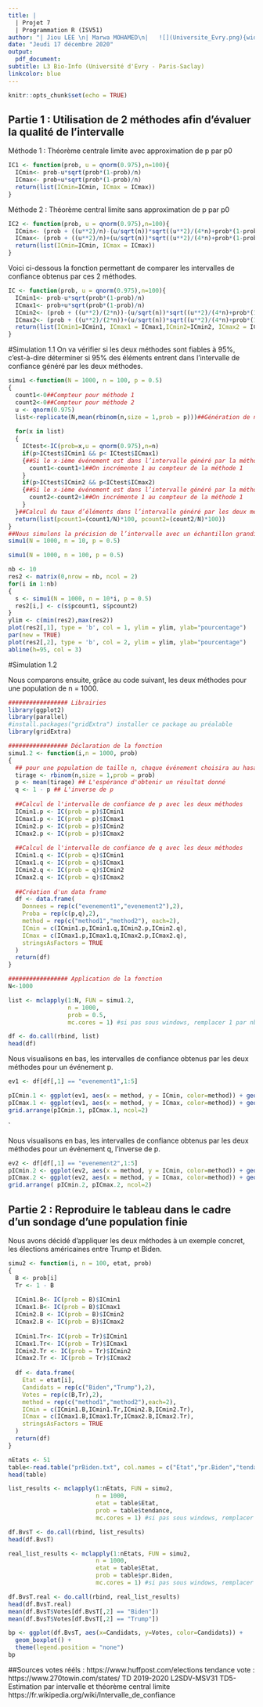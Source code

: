 ---
title: |
  | Projet 7
  | Programmation R (ISV51)
author: "| Jiou LEE \n| Marwa MOHAMED\n|   ![](Universite_Evry.png){width=1.7in}  \n"
date: "Jeudi 17 décembre 2020"
output:
  pdf_document:
subtitle: L3 Bio-Info (Université d'Evry - Paris-Saclay)
linkcolor: blue
---

```{r setup, include=FALSE}
knitr::opts_chunk$set(echo = TRUE)
```

## Partie 1 : Utilisation de 2 méthodes afin d'évaluer la qualité de l'intervalle

Méthode 1 : Théorème centrale limite avec approximation de p par p0

```{r}
IC1 <- function(prob, u = qnorm(0.975),n=100){
  ICmin<- prob-u*sqrt(prob*(1-prob)/n)
  ICmax<- prob+u*sqrt(prob*(1-prob)/n) 
  return(list(ICmin=ICmin, ICmax = ICmax))
}
```

Méthode 2 : Théorème central limite sans approximation de p par p0

```{r}
IC2 <- function(prob, u = qnorm(0.975),n=100){
  ICmin<- (prob + ((u**2)/n)-(u/sqrt(n))*sqrt((u**2)/(4*n)+prob*(1-prob)))/(1+((u**2)/n))
  ICmax<- (prob + ((u**2)/n)+(u/sqrt(n))*sqrt((u**2)/(4*n)+prob*(1-prob)))/(1+((u**2)/n))
  return(list(ICmin=ICmin, ICmax = ICmax))
}
```

Voici ci-dessous la fonction permettant de comparer les intervalles de confiance obtenus par ces 2 méthodes. 

```{r}
IC <- function(prob, u = qnorm(0.975),n=100){
  ICmin1<- prob-u*sqrt(prob*(1-prob)/n)
  ICmax1<- prob+u*sqrt(prob*(1-prob)/n) 
  ICmin2<- (prob + ((u**2)/(2*n))-(u/sqrt(n))*sqrt((u**2)/(4*n)+prob*(1-prob)))/(1+((u**2)/n))
  ICmax2<- (prob + ((u**2)/(2*n))+(u/sqrt(n))*sqrt((u**2)/(4*n)+prob*(1-prob)))/(1+((u**2)/n))
  return(list(ICmin1=ICmin1, ICmax1 = ICmax1,ICmin2=ICmin2, ICmax2 = ICmax2))
}
```

#Simulation 1.1
On va vérifier si les deux méthodes sont fiables à 95%, c'est-à-dire déterminer si 95% des éléments entrent dans l'intervalle de confiance généré par les deux méthodes.

```{r}
simu1 <-function(N = 1000, n = 100, p = 0.5)
{
  count1<-0##Compteur pour méthode 1 
  count2<-0##Compteur pour méthode 2
  u <- qnorm(0.975)
  list<-replicate(N,mean(rbinom(n,size = 1,prob = p)))##Génération de n proportions compris entre 0 et 1 suivant une loi binomiale
  
  for(x in list)
  {
    ICtest<-IC(prob=x,u = qnorm(0.975),n=n)
    if(p>ICtest$ICmin1 && p< ICtest$ICmax1)
    {##Si le x-ième événement est dans l’intervalle généré par la méthode 1
      count1<-count1+1##On incrémente 1 au compteur de la méthode 1
    }
    if(p>ICtest$ICmin2 && p<ICtest$ICmax2)
    {##Si le x-ième événement est dans l’intervalle généré par la méthode 1
      count2<-count2+1##On incrémente 1 au compteur de la méthode 1
    }
  }##Calcul du taux d’éléments dans l’intervalle généré par les deux méthodes
  return(list(pcount1=(count1/N)*100, pcount2=(count2/N)*100))
}
##Nous simulons la précision de l’intervalle avec un échantillon grandissant afin de simuler l’infini
simu1(N = 1000, n = 10, p = 0.5)
```
```{r}
simu1(N = 1000, n = 100, p = 0.5)
```

```{r}
nb <- 10
res2 <- matrix(0,nrow = nb, ncol = 2)
for(i in 1:nb)
{
  s <- simu1(N = 1000, n = 10*i, p = 0.5)
  res2[i,] <- c(s$pcount1, s$pcount2)
}
ylim <- c(min(res2),max(res2))
plot(res2[,1], type = 'b', col = 1, ylim = ylim, ylab="pourcentage")
par(new = TRUE)
plot(res2[,2], type = 'b', col = 2, ylim = ylim, ylab="pourcentage")
abline(h=95, col = 3)
```

#Simulation 1.2

Nous comparons ensuite, grâce au code suivant, les deux méthodes pour une population de n = 1000.
```{r}
################# Librairies
library(ggplot2)
library(parallel)
#install.packages("gridExtra") installer ce package au préalable
library(gridExtra)

################# Déclaration de la fonction
simu1.2 <- function(i,n = 1000, prob)
{
  ## pour une population de taille n, chaque événement choisira au hasard 0 ou 1 avec une probabilité de 0.5
  tirage <- rbinom(n,size = 1,prob = prob) 
  p <- mean(tirage) ## L'espérance d'obtenir un résultat donné                
  q <- 1 - p ## L'inverse de p
 
  ##Calcul de l'intervalle de confiance de p avec les deux méthodes 
  ICmin1.p <- IC(prob = p)$ICmin1
  ICmax1.p <- IC(prob = p)$ICmax1
  ICmin2.p <- IC(prob = p)$ICmin2
  ICmax2.p <- IC(prob = p)$ICmax2
  
  ##Calcul de l'intervalle de confiance de q avec les deux méthodes 
  ICmin1.q <- IC(prob = q)$ICmin1
  ICmax1.q <- IC(prob = q)$ICmax1
  ICmin2.q <- IC(prob = q)$ICmin2
  ICmax2.q <- IC(prob = q)$ICmax2
  
  ##Création d'un data frame
  df <- data.frame(
    Donnees = rep(c("evenement1","evenement2"),2),
    Proba = rep(c(p,q),2),
    method = rep(c("method1","method2"), each=2),
    ICmin = c(ICmin1.p,ICmin1.q,ICmin2.p,ICmin2.q),
    ICmax = c(ICmax1.p,ICmax1.q,ICmax2.p,ICmax2.q),
    stringsAsFactors = TRUE
  )
  return(df)
}

################# Application de la fonction
N<-1000

list <- mclapply(1:N, FUN = simu1.2,
                 n = 1000,
                 prob = 0.5,
                 mc.cores = 1) #si pas sous windows, remplacer 1 par nb_cores

df <- do.call(rbind, list)
head(df)
```

Nous visualisons en bas, les intervalles de  confiance obtenus par les deux méthodes pour un événement p.
```{r}

ev1 <- df[df[,1] == "evenement1",1:5]

pICmin.1 <- ggplot(ev1, aes(x = method, y = ICmin, color=method)) + geom_violin()
pICmax.1 <- ggplot(ev1, aes(x = method, y = ICmax, color=method)) + geom_violin()
grid.arrange(pICmin.1, pICmax.1, ncol=2)

```
`

Nous visualisons en bas, les intervalles de  confiance obtenus par les deux méthodes pour un événement q, l'inverse de p.
```{r}
ev2 <- df[df[,1] == "evenement2",1:5]
pICmin.2 <- ggplot(ev2, aes(x = method, y = ICmin, color=method)) + geom_violin()
pICmax.2 <- ggplot(ev2, aes(x = method, y = ICmax, color=method)) + geom_violin()
grid.arrange( pICmin.2, pICmax.2, ncol=2)
```



## Partie 2 : Reproduire le tableau dans le cadre d'un sondage d'une population finie

Nous avons décidé d'appliquer les deux méthodes à un exemple concret, les élections américaines entre Trump et Biden.

```{r}

simu2 <- function(i, n = 100, etat, prob)
{
  B <- prob[i]
  Tr <- 1 - B 
  
  ICmin1.B<- IC(prob = B)$ICmin1
  ICmax1.B<- IC(prob = B)$ICmax1
  ICmin2.B <- IC(prob = B)$ICmin2
  ICmax2.B <- IC(prob = B)$ICmax2
  
  ICmin1.Tr<- IC(prob = Tr)$ICmin1
  ICmax1.Tr<- IC(prob = Tr)$ICmax1
  ICmin2.Tr <- IC(prob = Tr)$ICmin2
  ICmax2.Tr <- IC(prob = Tr)$ICmax2
  
  df <- data.frame(
    Etat = etat[i],
    Candidats = rep(c("Biden","Trump"),2),
    Votes = rep(c(B,Tr),2),
    method = rep(c("method1","method2"),each=2),
    ICmin = c(ICmin1.B,ICmin1.Tr,ICmin2.B,ICmin2.Tr),
    ICmax = c(ICmax1.B,ICmax1.Tr,ICmax2.B,ICmax2.Tr),
    stringsAsFactors = TRUE
  )
  return(df)
}

nEtats <- 51
table<-read.table("prBiden.txt", col.names = c("Etat","pr.Biden","tendance"))
head(table)

```

```{r}
list_results <- mclapply(1:nEtats, FUN = simu2,
                         n = 1000,
                         etat = table$Etat,
                         prob = table$tendance,
                         mc.cores = 1) #si pas sous windows, remplacer 1 par nb_cores

df.BvsT <- do.call(rbind, list_results)
head(df.BvsT)
```

```{r}
real_list_results <- mclapply(1:nEtats, FUN = simu2,
                         n = 1000,
                         etat = table$Etat,
                         prob = table$pr.Biden,
                         mc.cores = 1) #si pas sous windows, remplacer 1 par nb_cores

df.BvsT.real <- do.call(rbind, real_list_results)
head(df.BvsT.real)
mean(df.BvsT$Votes[df.BvsT[,2] == "Biden"])
mean(df.BvsT$Votes[df.BvsT[,2] == "Trump"])
```

```{r}
bp <- ggplot(df.BvsT, aes(x=Candidats, y=Votes, color=Candidats)) +
  geom_boxplot() + 
  theme(legend.position = "none")
bp
```


##Sources
votes rééls : https://www.huffpost.com/elections
tendance vote : https://www.270towin.com/states/
TD 2019-2020 L2SDV-MSV31 TD5-Estimation par intervalle et théorème central limite
https://fr.wikipedia.org/wiki/Intervalle_de_confiance

